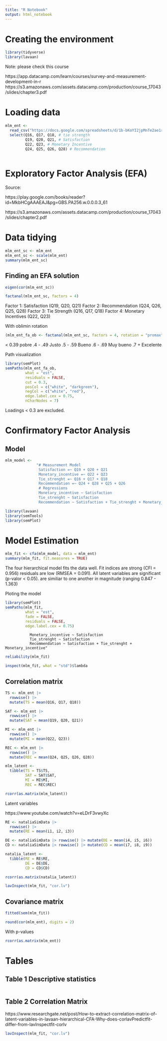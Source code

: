 ```yaml
---
title: "R Notebook"
output: html_notebook
---
```


# Creating the environment

```r
library(tidyverse)
library(lavaan)
```

Note: please check this course

https://app.datacamp.com/learn/courses/survey-and-measurement-development-in-r 
https://s3.amazonaws.com/assets.datacamp.com/production/course_17043/slides/chapter3.pdf 


# Loading data

```r
mlm_ent <- 
  read_csv("https://docs.google.com/spreadsheets/d/1b-bKoYI2jpMnTe2ae1rMaQuCrn3IadFq5MEtiwZwAEE/export?format=csv&gid=1178976425") |> 
  select(Q16, Q17, Q18, # tie strength
         Q19, Q20, Q21, # Satisfaction
         Q22, Q23, # Monetary Incentive
         Q24, Q25, Q26, Q28) # Recommendation
  
```

# Exploratory Factor Analysis (EFA)

Source:

https://play.google.com/books/reader?id=MkbHCgAAAEAJ&pg=GBS.PA256.w.0.0.0.3_61


https://s3.amazonaws.com/assets.datacamp.com/production/course_17043/slides/chapter2.pdf


# Data tidying

```r
mlm_ent_sc <- mlm_ent
mlm_ent_sc <- scale(mlm_ent)
summary(mlm_ent_sc)
```


## Finding an EFA solution

```r
eigen(cor(mlm_ent_sc))
```

```r
factanal(mlm_ent_sc, factors = 4)
```

Factor 1: Satisfaction (Q19, Q20, Q21)
Factor 2: Recommendation (Q24, Q26, Q25, Q28) 
Factor 3: Tie Strength (Q16, Q17, Q18)
Factor 4: Monetary Incentives (Q22, Q23)

With oblimin rotation

```r
(mlm_ent_fa_ob <- factanal(mlm_ent_sc, factors = 4, rotation = "promax"))
```

< 0.39 pobre
.4 - .49 Justo
.5 - .59 Bueno
.6 - .69 Muy bueno 
.7 + Excelente

Path visualization

```r
library(semPlot)
semPaths(mlm_ent_fa_ob, 
         what = "est", 
         residuals = FALSE, 
         cut = 0.3, 
         posCol = c("white", "darkgreen"), 
         negCol = c("white", "red"), 
         edge.label.cex = 0.75, 
         nCharNodes = 7)
```
Loadings < 0.3 are excluded. 

# Confirmatory Factor Analysis 

## Model 

```r
mlm_model <- 
              "# Measurement Model
               Satisfaction =~ Q19 + Q20 + Q21
               Monetary_incentive =~ Q22 + Q23
               Tie_strenght =~ Q16 + Q17 + Q18
               Recommendation =~ Q24 + Q28 + Q25 + Q26 
               # Regressions
               Monetary_incentive ~ Satisfaction 
               Tie_strenght ~ Satisfaction
               Recommendation ~ Satisfaction + Tie_strenght + Monetary_incentive"
```

```r
library(lavaan)
library(semTools)
library(semPlot)
```

# Model Estimation

```r
mlm_fit <- cfa(mlm_model, data = mlm_ent)
summary(mlm_fit, fit.measures = TRUE)
```

The four hierarchical model fits the data well. Fit indices are strong (CFI = 0.956) residuals are low (RMSEA = 0.091). All latent variables are significant (p-valor < 0.05). are similiar to one another in magnitude (ranging 0.847 - 1.363) 

Ploting the model 

```r
library(semPlot)
semPaths(mlm_fit, 
         what = "est", 
         fade = FALSE, 
         residuals = FALSE, 
         edge.label.cex = 0.75)
```

               Monetary_incentive ~ Satisfaction 
               Tie_strenght ~ Satisfaction
               Recommendation ~ Satisfaction + Tie_strenght + Monetary_incentive"

```r
reliability(mlm_fit)
```

```r
inspect(mlm_fit, what = "std")$lambda
```

## Correlation matrix 

```r
TS <- mlm_ent |> 
  rowwise() |> 
  mutate(TS = mean(Q16, Q17, Q18))

SAT <- mlm_ent |> 
  rowwise() |> 
  mutate(SAT = mean(Q19, Q20, Q21))

MI <- mlm_ent |> 
  rowwise() |> 
  mutate(MI = mean(Q22, Q23))

REC <- mlm_ent |> 
  rowwise() |> 
  mutate(REC = mean(Q24, Q25, Q26, Q28))

mlm_latent <- 
  tibble(TS = TS$TS,
         SAT = SAT$SAT,
         MI = MI$MI,
         REC = REC$REC)

rcorr(as.matrix(mlm_latent))
```


Latent variables

https://www.youtube.com/watch?v=eLDrF3vwyXc

```r
RE <- nataliaSimData |> 
  rowwise() |> 
  mutate(RE = mean(i1, i2, i3)) 

DE <- nataliaSimData |> rowwise() |> mutate(DE = mean(i4, i5, i6))
CD <- nataliaSimData |> rowwise() |> mutate(CD = mean(i7, i8, i9))

natalia_latent <- 
  tibble(RE = RE$RE,
         DE = DE$DE,
         CD = CD$CD)

rcorr(as.matrix(natalia_latent))
```


```r
lavInspect(mlm_fit, "cor.lv")
```

## Covariance matrix

```r
fitted(sem(mlm_fit))
```


```r
round(cor(mlm_ent), digits = 2)
```

With p-values

```r
rcorr(as.matrix(mlm_ent))
```


# Tables

## Table 1 Descriptive statistics 

```r

```


## Table 2 Correlation Matrix

https://www.researchgate.net/post/How-to-extract-correlation-matrix-of-latent-variables-in-lavaan-hierarchical-CFA-Why-does-corlavPredictfit-differ-from-lavInspectfit-corlv

```r
lavInspect(mlm_fit, "cor.lv")
```


